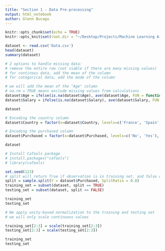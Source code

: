 ```yaml
---
title: "Section 1 - Data Pre-processing"
output: html_notebook
author: Glenn Bucagu
---
```

```r
knitr::opts_chunk$set(echo = TRUE)
knitr::opts_knit$set(root.dir = "~/Desktop/Projects/Machine Learning A-Z (Codes and Datasets)/Part 1 - Data Preprocessing/Section 2 -------------------- Part 1 - Data Preprocessing --------------------/R")
```


```r
dataset <- read.csv('Data.csv')
head(dataset)
summary(dataset)

```

```r

# 2 options to handle missing data:
# remove the entire row (not viable if there are many missing values)
# for continous data, add the mean of the column
# for categorical data, add the mode of the column

# we will add the mean of the "Age" column
# na.rm = TRUE means exclude missing values from calculations 
dataset$Age = ifelse(is.na(dataset$Age), ave(dataset$Age, FUN = function(x) mean(x, na.rm = TRUE)), dataset$Age)
dataset$Salary = ifelse(is.na(dataset$Salary), ave(dataset$Salary, FUN = function(x) mean(x, na.rm = TRUE)), dataset$Salary)

dataset
```

```r
# Encoding the country column
dataset$Country = factor(x=dataset$Country, levels=c('France', 'Spain', 'Germany'), labels=c(1, 2, 3))

# Encoding the purchased column
dataset$Purchased = factor(x=dataset$Purchased, levels=c('No', 'Yes'), labels=c(0, 1))

dataset
```


```r
# Install CaTools package
# install.packages("caTools")
# library(caTools)

set.seed(123)
# split will return True if observation is in training set, and false otherwise
split = sample.split(Y = dataset$Purchased, SplitRatio = 0.8)
training_set = subset(dataset, split == TRUE)
testing_set = subset(dataset, split == FALSE)

training_set
testing_set
```


```r
# We apply unity-based normalization to the training and testing set
# we will only scale continuous values

training_set[2:3] = scale(training_set[2:3])
testing_set[2:3] = scale(testing_set[2:3])

training_set
testing_set

```


